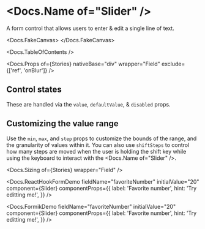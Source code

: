 


<Meta of={Stories} />

# <Docs.Name of="Slider" />

A form control that allows users to enter & edit a single line of text.

<Docs.FakeCanvas>
  <Slider defaultValue={50} sizer={Slider.sizer.medium} />
</Docs.FakeCanvas>

<Docs.TableOfContents />

<Docs.Props
  of={Stories}
  nativeBase="div"
  wrapper="Field"
  exclude={['ref', 'onBlur']}
/>

## Control states

These are handled via the `value`, `defaultValue`, & `disabled` props.

<Canvas of={Stories.AllControlStates} sourceState="shown" />

## Customizing the value range

Use the `min`, `max`, and `step` props to customize the bounds of the range, and
the granularity of values within it. You can also use `shiftSteps` to control
how many steps are moved when the user is holding the shift key while using the
keyboard to interact with the <Docs.Name of="Slider" />.

<Canvas of={Stories.CustomRange} sourceState="shown" />

<Docs.Sizing of={Stories} wrapper="Field" />

<Docs.ReactHookFormDemo
  fieldName="favoriteNumber"
  initialValue="20"
  component={Slider}
  componentProps={{
    label: 'Favorite number',
    hint: 'Try editting me!',
  }}
/>

<Docs.FormikDemo
  fieldName="favoriteNumber"
  initialValue="20"
  component={Slider}
  componentProps={{
    label: 'Favorite number',
    hint: 'Try editting me!',
  }}
/>
